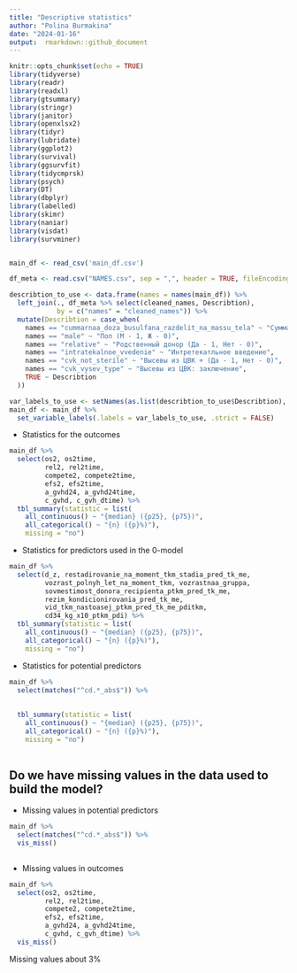 ---
title: "Descriptive statistics"
author: "Polina Burmakina"
date: "2024-01-16"
output:  rmarkdown::github_document
---

```{r setup, include=FALSE}
knitr::opts_chunk$set(echo = TRUE)
library(tidyverse)
library(readr)
library(readxl)
library(gtsummary)
library(stringr)
library(janitor)
library(openxlsx2)
library(tidyr)
library(lubridate)
library(ggplot2)
library(survival)
library(ggsurvfit)
library(tidycmprsk)
library(psych)
library(DT)
library(dbplyr)
library(labelled)
library(skimr)
library(naniar)
library(visdat)
library(survminer)


main_df <- read_csv('main_df.csv')

```

```{r, include=FALSE}
df_meta <- read.csv("NAMES.csv", sep = ",", header = TRUE, fileEncoding = "UTF-8")

describtion_to_use <- data.frame(names = names(main_df)) %>%  
  left_join(., df_meta %>% select(cleaned_names, Describtion), 
            by = c("names" = "cleaned_names")) %>% 
  mutate(Describtion = case_when(
    names == "cummarnaa_doza_busulfana_razdelit_na_massu_tela" ~ "Суммарная доза Бусульфана разделить на массу тела", 
    names == "male" ~ "Пол (М - 1, Ж - 0)",
    names == "relative" ~ "Родственный донор (Да - 1, Нет - 0)",
    names == "intratekalnoe_vvedenie" ~ "Интретекатльное введение",
    names == "cvk_not_sterile" ~ "Высевы из ЦВК + (Да - 1, Нет - 0)",	
    names == "cvk_vysev_type" ~ "Высевы из ЦВК: заключение",
    TRUE ~ Describtion
  ))

var_labels_to_use <- setNames(as.list(describtion_to_use$Describtion), describtion_to_use$names)
main_df <- main_df %>%
  set_variable_labels(.labels = var_labels_to_use, .strict = FALSE)


```



* Statistics for the outcomes
```{r}

main_df %>%
  select(os2, os2time, 
         rel2, rel2time, 
         compete2, compete2time, 
         efs2, efs2time, 
         a_gvhd24, a_gvhd24time, 
         c_gvhd, c_gvh_dtime) %>%
  tbl_summary(statistic = list(
    all_continuous() ~ "{median} ({p25}, {p75})",
    all_categorical() ~ "{n} ({p}%)"),
    missing = "no")

```
    



* Statistics for predictors used in the 0-model 
```{r}
main_df %>%
  select(d_z, restadirovanie_na_moment_tkm_stadia_pred_tk_me,  
         vozrast_polnyh_let_na_moment_tkm, vozrastnaa_gruppa, 
         sovmestimost_donora_recipienta_ptkm_pred_tk_me, 
         rezim_kondicionirovania_pred_tk_me, 
         vid_tkm_nastoasej_ptkm_pred_tk_me_pditkm, 
         cd34_kg_x10_ptkm_pdi) %>%
  tbl_summary(statistic = list(
    all_continuous() ~ "{median} ({p25}, {p75})",
    all_categorical() ~ "{n} ({p}%)"), 
    missing = "no")

```

* Statistics for potential predictors
```{r}
main_df %>% 
  select(matches("^cd.*_abs$")) %>% 
  
  
  tbl_summary(statistic = list(
    all_continuous() ~ "{median} ({p25}, {p75})",
    all_categorical() ~ "{n} ({p}%)"), 
    missing = "no")
  
```

##  Do we have missing values in the data used to build the model?

* Missing values in potential predictors
```{r}
main_df %>%
  select(matches("^cd.*_abs$")) %>% 
  vis_miss() 
  
```


* Missing values in outcomes
```{r}
main_df %>%
  select(os2, os2time, 
         rel2, rel2time, 
         compete2, compete2time, 
         efs2, efs2time, 
         a_gvhd24, a_gvhd24time, 
         c_gvhd, c_gvh_dtime) %>%
  vis_miss()
```

Missing values about 3%
